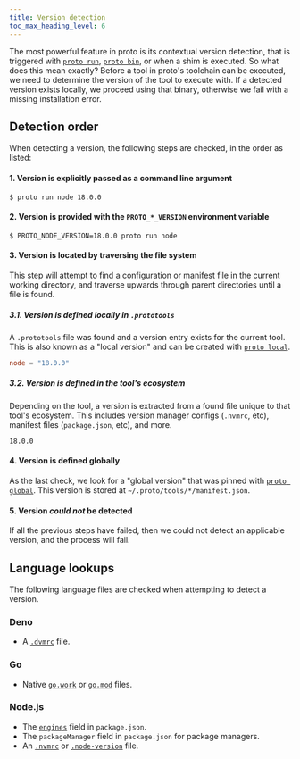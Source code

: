 ```yaml
---
title: Version detection
toc_max_heading_level: 6
---
```



<HeaderLabel text="2 min" />

The most powerful feature in proto is its contextual version detection, that is triggered with
[`proto run`](./commands/run), [`proto bin`](./commands/bin), or when a shim is executed. So what
does this mean exactly? Before a tool in proto's toolchain can be executed, we need to determine the
version of the tool to execute with. If a detected version exists locally, we proceed using that
binary, otherwise we fail with a missing installation error.

## Detection order

When detecting a version, the following steps are checked, in the order as listed:

#### 1. Version is explicitly passed as a command line argument

```
$ proto run node 18.0.0
```

#### 2. Version is provided with the `PROTO_*_VERSION` environment variable

```
$ PROTO_NODE_VERSION=18.0.0 proto run node
```

#### 3. Version is located by traversing the file system

This step will attempt to find a configuration or manifest file in the current working directory,
and traverse upwards through parent directories until a file is found.

##### 3.1. Version is defined locally in `.prototools`

A `.prototools` file was found and a version entry exists for the current tool. This is also known
as a "local version" and can be created with [`proto local`](./commands/local).

```toml title=".prototools"
node = "18.0.0"
```

##### 3.2. Version is defined in the tool's ecosystem

Depending on the tool, a version is extracted from a found file unique to that tool's ecosystem.
This includes version manager configs (`.nvmrc`, etc), manifest files (`package.json`, etc), and
more.

```text title=".nvmrc"
18.0.0
```

#### 4. Version is defined globally

As the last check, we look for a "global version" that was pinned with
[`proto global`](./commands/global). This version is stored at `~/.proto/tools/*/manifest.json`.

#### 5. Version _could not_ be detected

If all the previous steps have failed, then we could not detect an applicable version, and the
process will fail.

## Language lookups

The following language files are checked when attempting to detect a version.

### Deno

- A [`.dvmrc`](https://github.com/justjavac/dvm) file.

### Go

- Native [`go.work`](https://go.dev/doc/tutorial/workspaces) or
  [`go.mod`](https://go.dev/doc/modules/gomod-ref) files.

### Node.js

- The [`engines`](https://docs.npmjs.com/cli/v9/configuring-npm/package-json#engines) field in
  `package.json`.
- The `packageManager` field in `package.json` for package managers.
- An [`.nvmrc`](https://github.com/nvm-sh/nvm) or
  [`.node-version`](https://github.com/nodenv/nodenv) file.
